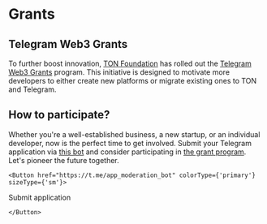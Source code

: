 
# Grants

## Telegram Web3 Grants

To further boost innovation, [TON Foundation](https://ton.foundation/en) has rolled out the [Telegram Web3 Grants](http://t.me/toncoin/991) program. This initiative is designed to motivate more developers to either create new platforms or migrate existing ones to TON and Telegram.

## How to participate?

Whether you're a well-established business, a new startup, or an individual developer, now is the perfect time to get involved. Submit your Telegram application via [this bot](https://t.me/app_moderation_bot) and consider participating in [the grant program](https://t.me/trendingapps/33). Let's pioneer the future together.

````mdx-code-block 
<Button href="https://t.me/app_moderation_bot" colorType={'primary'} sizeType={'sm'}>
````
Submit application
````mdx-code-block 
</Button>
````